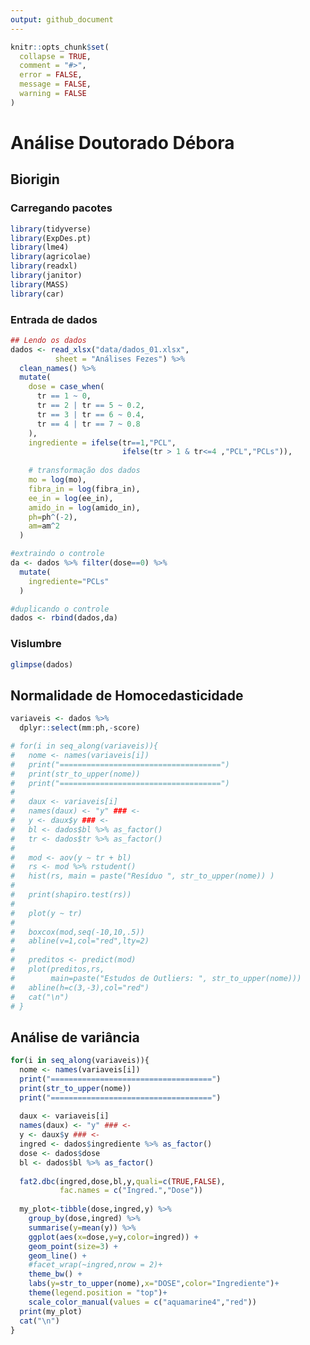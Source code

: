 ```yaml
---
output: github_document
---
```


<!-- README.md is generated from README.Rmd. Please edit that file -->

```r
knitr::opts_chunk$set(
  collapse = TRUE,
  comment = "#>",
  error = FALSE,
  message = FALSE,
  warning = FALSE
)
```

# Análise Doutorado Débora

## Biorigin

### Carregando pacotes
```r
library(tidyverse)
library(ExpDes.pt)
library(lme4)
library(agricolae)
library(readxl)
library(janitor)
library(MASS)
library(car)
```

### Entrada de dados
```r
## Lendo os dados
dados <- read_xlsx("data/dados_01.xlsx",
          sheet = "Análises Fezes") %>% 
  clean_names() %>% 
  mutate(
    dose = case_when(
      tr == 1 ~ 0,
      tr == 2 | tr == 5 ~ 0.2,
      tr == 3 | tr == 6 ~ 0.4,
      tr == 4 | tr == 7 ~ 0.8
    ),
    ingrediente = ifelse(tr==1,"PCL",
                         ifelse(tr > 1 & tr<=4 ,"PCL","PCLs")),
    
    # transformação dos dados
    mo = log(mo),
    fibra_in = log(fibra_in),
    ee_in = log(ee_in),
    amido_in = log(amido_in),
    ph=ph^(-2),
    am=am^2
  )

#extraindo o controle
da <- dados %>% filter(dose==0) %>% 
  mutate(
    ingrediente="PCLs"
  )

#duplicando o controle
dados <- rbind(dados,da)
```


### Vislumbre
```r
glimpse(dados)
```
## Normalidade de Homocedasticidade

```r
variaveis <- dados %>% 
  dplyr::select(mm:ph,-score)

# for(i in seq_along(variaveis)){
#   nome <- names(variaveis[i])
#   print("====================================")
#   print(str_to_upper(nome))
#   print("====================================")
#   
#   daux <- variaveis[i]
#   names(daux) <- "y" ### <-
#   y <- daux$y ### <- 
#   bl <- dados$bl %>% as_factor()
#   tr <- dados$tr %>% as_factor()
#   
#   mod <- aov(y ~ tr + bl)
#   rs <- mod %>% rstudent()
#   hist(rs, main = paste("Resíduo ", str_to_upper(nome)) )
#   
#   print(shapiro.test(rs))
#   
#   plot(y ~ tr)
#   
#   boxcox(mod,seq(-10,10,.5))
#   abline(v=1,col="red",lty=2)
#   
#   preditos <- predict(mod)
#   plot(preditos,rs,
#        main=paste("Estudos de Outliers: ", str_to_upper(nome)))
#   abline(h=c(3,-3),col="red")
#   cat("\n")
# }
```



## Análise de variância

```r
for(i in seq_along(variaveis)){
  nome <- names(variaveis[i])
  print("====================================")
  print(str_to_upper(nome))
  print("====================================")
  
  daux <- variaveis[i]
  names(daux) <- "y" ### <-
  y <- daux$y ### <- 
  ingred <- dados$ingrediente %>% as_factor()
  dose <- dados$dose
  bl <- dados$bl %>% as_factor()
  
  fat2.dbc(ingred,dose,bl,y,quali=c(TRUE,FALSE),
           fac.names = c("Ingred.","Dose"))
  
  my_plot<-tibble(dose,ingred,y) %>%
    group_by(dose,ingred) %>% 
    summarise(y=mean(y)) %>% 
    ggplot(aes(x=dose,y=y,color=ingred)) +
    geom_point(size=3) +
    geom_line() +
    #facet_wrap(~ingred,nrow = 2)+
    theme_bw() +
    labs(y=str_to_upper(nome),x="DOSE",color="Ingrediente")+
    theme(legend.position = "top")+
    scale_color_manual(values = c("aquamarine4","red")) 
  print(my_plot)
  cat("\n")
}
```







